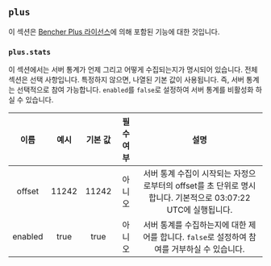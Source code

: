 ## `plus`

이 섹션은 [Bencher Plus 라이선스](/legal/plus)에 의해 포함된 기능에 대한 것입니다.

### `plus.stats`

이 섹션에서는 서버 통계가 언제 그리고 어떻게 수집되는지가 명시되어 있습니다.
전체 섹션은 선택 사항입니다.
특정하지 않으면, 나열된 기본 값이 사용됩니다.
즉, 서버 통계는 선택적으로 참여 가능합니다.
`enabled`를 `false`로 설정하여 서버 통계를 비활성화 하실 수 있습니다.

|  이름   | 예시 | 기본 값 | 필수 여부 |                                                     설명                                                     |
| :-----: | :-----: | :-----: | :------: | :----------------------------------------------------------------------------------------------------------: |
| offset  |  11242  |  11242  |    아니오    | 서버 통계 수집이 시작되는 자정으로부터의 offset를 초 단위로 명시합니다. 기본적으로 03:07:22 UTC에 실행됩니다. |
| enabled |  true   |  true   |    아니오    |                    서버 통계를 수집하는지에 대한 제어를 합니다. `false`로 설정하여 참여를 거부하실 수 있습니다.                     |
